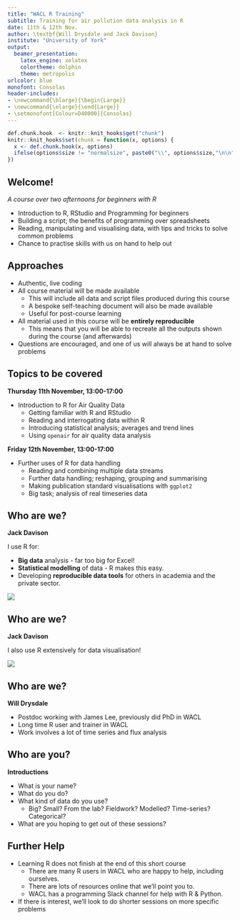 ```yaml
---
title: "WACL R Training"
subtitle: Training for air pollution data analysis in R
date: 11th & 12th Nov.
author: \textbf{Will Drysdale and Jack Davison}
institute: "University of York"
output: 
  beamer_presentation: 
    latex_engine: xelatex
    colortheme: dolphin
    theme: metropolis
urlcolor: blue
monofont: Consolas
header-includes:
- \newcommand{\blarge}{\begin{Large}}
- \newcommand{\elarge}{\end{Large}}
- \setmonofont[Colour=D40000]{Consolas}
---
```


```r
def.chunk.hook  <- knitr::knit_hooks$get("chunk")
knitr::knit_hooks$set(chunk = function(x, options) {
  x <- def.chunk.hook(x, options)
  ifelse(options$size != "normalsize", paste0("\\", options$size,"\n\n", x, "\n\n \\normalsize"), x)
})
```


## Welcome!

*A course over two afternoons for beginners with R*

- Introduction to R, RStudio and Programming for beginners
- Building a script; the benefits of programming over spreadsheets 
- Reading, manipulating and visualising data, with tips and tricks to solve common problems
- Chance to practise skills with us on hand to help out

## Approaches

- Authentic, live coding
- All course material will be made available
  - This will include all data and script files produced during this course
  - A bespoke self-teaching document will also be made available
  - Useful for post-course learning
- All material used in this course will be **entirely reproducible**
  - This means that you will be able to recreate all the outputs shown
    during the course (and afterwards)
- Questions are encouraged, and one of us will always be at hand to solve problems

## Topics to be covered 

**Thursday 11th November, 13:00-17:00**

- Introduction to R for Air Quality Data
  - Getting familiar with R and RStudio
  - Reading and interrogating data within R
  - Introducing statistical analysis; averages and trend lines
  - Using `openair` for air quality data analysis
  
**Friday 12th November, 13:00-17:00**

- Further uses of R for data handling
  - Reading and combining multiple data streams
  - Further data handling; reshaping, grouping and summarising
  - Making publication standard visualisations with `ggplot2`
  - Big task; analysis of real timeseries data

## Who are we?

**Jack Davison**

I use R for:

-  **Big data** analysis - far too big for Excel!
-  **Statistical modelling** of data - R makes this easy.
-  Developing **reproducible data tools** for others in academia and the private sector.

![](images/jack-gramsper.png)

## Who are we?

**Jack Davison**

I also use R extensively for data visualisation!

![](images/jack-tt_banner.png)

## Who are we?

**Will Drysdale**

- Postdoc working with James Lee, previously did PhD in WACL
- Long time R user and trainer in WACL
- Work involves a lot of time series and flux analysis

## Who are you?

**Introductions**

- What is your name?
- What do you do?
- What kind of data do you use?
  - Big? Small? From the lab? Fieldwork? Modelled? Time-series? Categorical?
- What are you hoping to get out of these sessions?

## Further Help

- Learning R does not finish at the end of this short course
  - There are many R users in WACL who are happy to help, including ourselves.
  - There are lots of resources online that we'll point you to.
  - WACL has a programming Slack channel for help with R & Python.

- If there is interest, we'll look to do shorter sessions on more specific problems